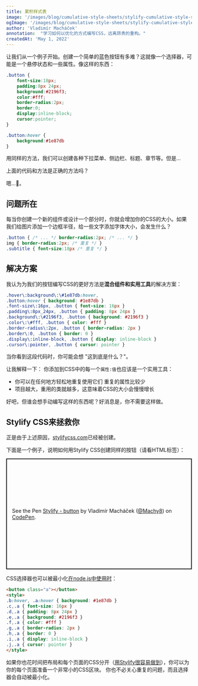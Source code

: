 ```yaml
---
title: 累积样式表
image: '/images/blog/cumulative-style-sheets/stylify-cumulative-style-sheets.jpg'
ogImage: '/images/blog/cumulative-style-sheets/stylify-cumulative-style-sheets-og-image.jpg'
author: 'Vladimír Macháček'
annotation:  "学习如何以优化的方式编写CSS，远离昂贵的重构。"
createdAt: 'May 1, 2022'
---
```


让我们从一个例子开始。创建一个简单的蓝色按钮有多难？这就像一个选择器，可能是一个悬停状态和一些属性。像这样的东西：

```css
.button {
	font-size:18px;
	padding:8px 24px;
	background:#2196f3;
	color:#fff;
	border-radius:2px;
	border:0;
	display:inline-block;
	cursor:pointer;
}

.button:hover {
	background:#1e87db
}
```
用同样的方法，我们可以创建各种下拉菜单、侧边栏、标题、章节等。但是...

上面的代码和方法是正确的方法吗？

嗯...🤷。

## 问题所在
每当你创建一个新的组件或设计一个部分时，你就会增加你的CSS的大小。如果我们给图片添加一个边框半径，给一些文字添加字体大小，会发生什么？

```css
.button { /* ... */ border-radius:2px; /* ... */ }
img { border-radius:2px; /* 重复 */ }
.subtitle { font-size:18px /* 重复 */ }
```

## 解决方案
我认为为我们的按钮编写CSS的更好方法是**混合组件和实用工具**的解决方案：

```css
.hover\:background\:\#1e87db:hover,
.button:hover { background: #1e87db }
.font-size\:16px, .button { font-size: 16px }
.padding\:8px_24px, .button { padding: 8px 24px }
.background\:\#2196f3, .button { background: #2196f3 }
.color\:\#fff, .button { color: #fff }
.border-radius\:2px, .button { border-radius: 2px }
.border\:0, .button { border: 0 }
.display\:inline-block, .button { display: inline-block }
.cursor\:pointer, .button { cursor: pointer }
```

当你看到这段代码时，你可能会想 "这到底是什么？"。

让我解释一下： 你添加到CSS中的每一个`属性:值`也应该是一个实用工具：
- 你可以在任何地方轻松地重复使用它们
重复的属性比较少
- 项目越大，重用的类就越多，这意味着CSS的大小会慢慢增长

好吧，但谁会想手动编写这样的东西呢？好消息是，你不需要这样做。

## Stylify CSS来拯救你
正是由于上述原因，[stylifycss.com](/)已经被创建。

下面是一个例子，说明如何用Stylify CSS创建同样的按钮（请看HTML标签）：

<p class="codepen" data-height="300" data-default-tab="html,result" data-slug-hash="KKQKReX" data-user="Machy8" style="height: 300px; box-sizing: border-box; display: flex; align-items: center; justify-content: center; border: 2px solid; margin: 1em 0; padding: 1em;">
	<span>See the Pen <a href="https://codepen.io/Machy8/pen/KKQKReX"> Stylify - button</a> by Vladimír Macháček (<a href="https://codepen.io/Machy8">@Machy8</a>) on <a href="https://codepen.io">CodePen</a>.</span>
</p>
<script async defer src="https://cpwebassets.codepen.io/assets/embed/ei.js"></script>


CSS选择器也可以被最小化[在node.js中使用时](/zh/docs/stylify/compiler#usage)：

```html
<button class="a"></button>
<style>
.b:hover, .a:hover { background: #1e87db }
.c,.a { font-size: 16px }
.d,.a { padding: 8px 24px }
.e,.a { background: #2196f3 }
.f,.a { color: #fff }
.g,.a { border-radius: 2px }
.h,.a { border: 0 }
.i,.a { display: inline-block }
.j,.a { cursor: pointer }
</style>
```

如果你也花时间把布局和每个页面的CSS分开（[用Stylify很容易做到](/zh/docs/bundler#installation)），你可以为你的每个页面准备一个非常小的CSS区块。
你也不必关心重复的问题，而且选择器会自动被最小化。

